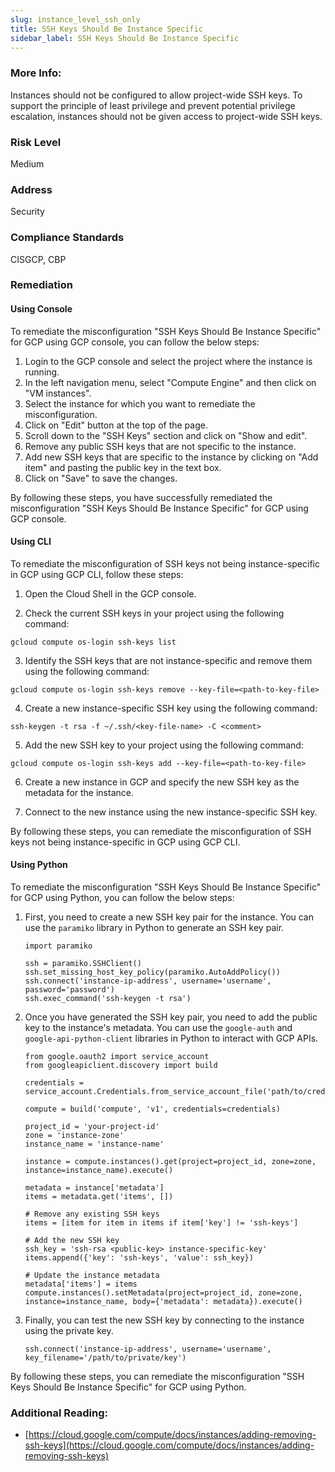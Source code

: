```yaml
---
slug: instance_level_ssh_only
title: SSH Keys Should Be Instance Specific
sidebar_label: SSH Keys Should Be Instance Specific
---
```


### More Info:

Instances should not be configured to allow project-wide SSH keys. To support the principle of least privilege and prevent potential privilege escalation, instances should not be given access to project-wide SSH keys.

### Risk Level

Medium

### Address

Security

### Compliance Standards

CISGCP, CBP

### Remediation

#### Using Console

To remediate the misconfiguration "SSH Keys Should Be Instance Specific" for GCP using GCP console, you can follow the below steps:

1. Login to the GCP console and select the project where the instance is running.
2. In the left navigation menu, select "Compute Engine" and then click on "VM instances".
3. Select the instance for which you want to remediate the misconfiguration.
4. Click on "Edit" button at the top of the page.
5. Scroll down to the "SSH Keys" section and click on "Show and edit".
6. Remove any public SSH keys that are not specific to the instance.
7. Add new SSH keys that are specific to the instance by clicking on "Add item" and pasting the public key in the text box.
8. Click on "Save" to save the changes.

By following these steps, you have successfully remediated the misconfiguration "SSH Keys Should Be Instance Specific" for GCP using GCP console.

#### Using CLI

To remediate the misconfiguration of SSH keys not being instance-specific in GCP using GCP CLI, follow these steps:

1. Open the Cloud Shell in the GCP console.

2. Check the current SSH keys in your project using the following command:
```
gcloud compute os-login ssh-keys list
```

3. Identify the SSH keys that are not instance-specific and remove them using the following command:
```
gcloud compute os-login ssh-keys remove --key-file=<path-to-key-file>
```

4. Create a new instance-specific SSH key using the following command:
```
ssh-keygen -t rsa -f ~/.ssh/<key-file-name> -C <comment>
```

5. Add the new SSH key to your project using the following command:
```
gcloud compute os-login ssh-keys add --key-file=<path-to-key-file>
```

6. Create a new instance in GCP and specify the new SSH key as the metadata for the instance.

7. Connect to the new instance using the new instance-specific SSH key.

By following these steps, you can remediate the misconfiguration of SSH keys not being instance-specific in GCP using GCP CLI.

#### Using Python

To remediate the misconfiguration "SSH Keys Should Be Instance Specific" for GCP using Python, you can follow the below steps:

1. First, you need to create a new SSH key pair for the instance. You can use the `paramiko` library in Python to generate an SSH key pair. 

   ```
   import paramiko

   ssh = paramiko.SSHClient()
   ssh.set_missing_host_key_policy(paramiko.AutoAddPolicy())
   ssh.connect('instance-ip-address', username='username', password='password')
   ssh.exec_command('ssh-keygen -t rsa')
   ```

2. Once you have generated the SSH key pair, you need to add the public key to the instance's metadata. You can use the `google-auth` and `google-api-python-client` libraries in Python to interact with GCP APIs.

   ```
   from google.oauth2 import service_account
   from googleapiclient.discovery import build

   credentials = service_account.Credentials.from_service_account_file('path/to/credentials.json')

   compute = build('compute', 'v1', credentials=credentials)

   project_id = 'your-project-id'
   zone = 'instance-zone'
   instance_name = 'instance-name'

   instance = compute.instances().get(project=project_id, zone=zone, instance=instance_name).execute()

   metadata = instance['metadata']
   items = metadata.get('items', [])

   # Remove any existing SSH keys
   items = [item for item in items if item['key'] != 'ssh-keys']

   # Add the new SSH key
   ssh_key = 'ssh-rsa <public-key> instance-specific-key'
   items.append({'key': 'ssh-keys', 'value': ssh_key})

   # Update the instance metadata
   metadata['items'] = items
   compute.instances().setMetadata(project=project_id, zone=zone, instance=instance_name, body={'metadata': metadata}).execute()
   ```

3. Finally, you can test the new SSH key by connecting to the instance using the private key.

   ```
   ssh.connect('instance-ip-address', username='username', key_filename='/path/to/private/key')
   ```

By following these steps, you can remediate the misconfiguration "SSH Keys Should Be Instance Specific" for GCP using Python.


### Additional Reading:

- [https://cloud.google.com/compute/docs/instances/adding-removing-ssh-keys](https://cloud.google.com/compute/docs/instances/adding-removing-ssh-keys) 

